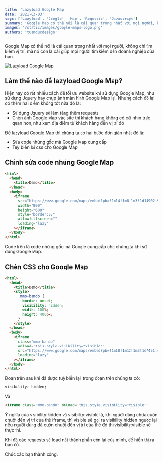 ```yaml
---
title: 'Lazyload Google Map'
date: '2021-03-03'
tags: ['Lazyload', 'Google', 'Map', 'Requests', 'Javascript']
summary: 'Google Map có thể nói là cái quan trọng nhất với mọi người, không chỉ tìm kiếm vị trí, mà nó còn là cái giúp mọi người tìm kiếm đến doanh nghiệp của bạn.'
images: '/static/images/google-maps-logo.png'
authors: 'tuanducdesign'
---
```


Google Map có thể nói là cái quan trọng nhất với mọi người, không chỉ tìm kiếm vị trí, mà nó còn là cái giúp mọi người tìm kiếm đến doanh nghiệp của bạn.

![Lazyload Google Map](/static/images/google-maps-logo.png)

## Làm thế nào để lazyload Google Map?

Hiện nay có rất nhiều cách để tối ưu website khi sử dụng Google Map, như sử dụng Jquery hay chụp ảnh màn hình Google Map lại. Nhưng cách đó lại có thêm hai điểm không tốt nữa đó là:

- Sử dụng Jquery sẽ làm tăng thêm requests
- Chèn ảnh Google Map vào site thì khách hàng không có cái nhìn trực quan hơn, như xem địa điểm từ khách hàng đến vị trí đó

Để lazyload Google Map thì chúng ta có hai bước đơn giản nhất đó là:

- Sửa code nhúng gốc mà Google Map cung cấp
- Tuỳ biến lại css cho Google Map

## Chỉnh sửa code nhúng Google Map

```html
<html>
  <head>
    <title>Demo</title>
  </head>
  <body>
    <iframe
      src="https://www.google.com/maps/embed?pb=!1m14!1m8!1m3!1d14902.960688924857!2d105.791736!3d20.962947!3m2!1i1024!2i768!4f13.1!3m3!1m2!1s0x3135ad28ea29211f%3A0x604fe71832a3e934!2zS2h1IMSRw7QgdGjhu4sgWGEgTGEsIFBow7pjIExhLCBIw6AgxJDDtG5nLCBIYW5vaSwgVmlldG5hbQ!5e0!3m2!1sen!2sus!4v1615812965056!5m2!1sen!2sus"
      width="800"
      height="600"
      style="border:0;"
      allowfullscreen=""
      loading="lazy"
    ></iframe>
  </body>
</html>
```

Code trên là code nhúng gốc mà Google cung cấp cho chúng ta khi sử dụng Google Map.

## Chèn CSS cho Google Map

```html
<html>
  <head>
    <title>Demo</title>
    <style>
      .mmo-bando {
        border: unset;
        visibility: hidden;
        width: 100%;
        height: 400px;
      }
    </style>
  </head>
  <body>
    <iframe
      class="mmo-bando"
      onload='this.style.visibility="visible"'
      src="https://www.google.com/maps/embed?pb=!1m18!1m12!1m3!1d7451.479825628708!2d105.78735892285039!3d20.962957412878765!2m3!1f0!2f0!3f0!3m2!1i1024!2i768!4f13.1!3m3!1m2!1s0x3135ad28ea29211f%3A0x604fe71832a3e934!2zS2h1IMSRw7QgdGjhu4sgWGEgTGEsIFBow7pjIExhLCBIw6AgxJDDtG5nLCBIw6AgTuG7mWksIFZp4buHdCBOYW0!5e0!3m2!1svi!2sus!4v1519359932775"
      loading="lazy"
    ></iframe>
  </body>
</html>
```

Đoạn trên sau khi đã được tuỳ biến lại. trong đoạn trên chúng ta có:

```css
visibility: hidden;
```

Và

```html
<iframe class="mmo-bando" onload='this.style.visibility="visible"'
```

Ý nghĩa của visibility:hidden và visibility:visible là, khi người dùng chưa cuộn chuột đến vị trí của thẻ iframe, thì visible sẽ gọi ra visibility:hidden ngược lại nếu người dùng đã cuộn chuột đến vị trí của thẻ đó thì visibility:visible sẽ thực thi.

Khi đó các requests sẽ load nốt thành phần còn lại của mình, để hiển thị ra bản đồ.

Chúc các bạn thành công.
